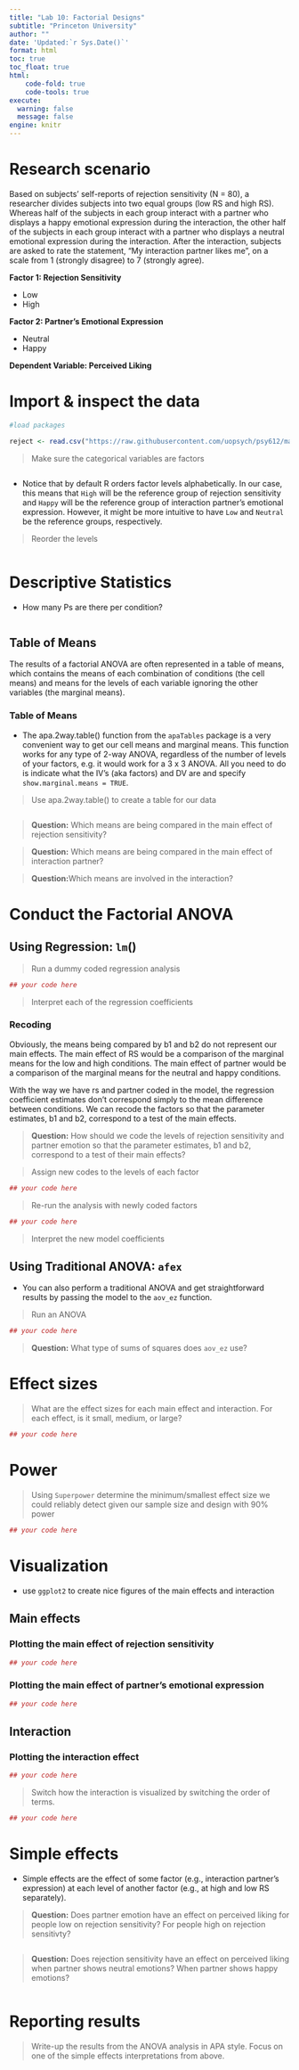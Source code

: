 ```yaml
---
title: "Lab 10: Factorial Designs"
subtitle: "Princeton University"
author: ""
date: 'Updated:`r Sys.Date()`'
format: html
toc: true
toc_float: true
html:
    code-fold: true
    code-tools: true
execute: 
  warning: false
  message: false
engine: knitr
---
```


# Research scenario

Based on subjects' self-reports of rejection sensitivity (N = 80), a researcher divides subjects into two equal groups (low RS and high RS). Whereas half of the subjects in each group interact with a partner who displays a happy emotional expression during the interaction, the other half of the subjects in each group interact with a partner who displays a neutral emotional expression during the interaction. After the interaction, subjects are asked to rate the statement, "My interaction partner likes me", on a scale from 1 (strongly disagree) to 7 (strongly agree).

**Factor 1: Rejection Sensitivity**

-   Low
-   High

**Factor 2: Partner's Emotional Expression**

-   Neutral
-   Happy

**Dependent Variable: Perceived Liking**

# Import & inspect the data

```r
#load packages

```


```r
reject <- read.csv("https://raw.githubusercontent.com/uopsych/psy612/master/labs/lab-8/data/reject.csv")
```

> Make sure the categorical variables are factors

```r


```

- Notice that by default R orders factor levels alphabetically. In our case, this means that `High` will be the reference group of rejection sensitivity and `Happy` will be the reference group of interaction partner's emotional expression. However, it might be more intuitive to have `Low` and `Neutral` be the reference groups, respectively.

> Reorder the levels

```r

```

# Descriptive Statistics

- How many Ps are there  per condition?

```r

```

## Table of Means

The results of a factorial ANOVA are often represented in a table of means, which contains the means of each combination of conditions (the cell means) and means for the levels of each variable ignoring the other variables (the marginal means).

### Table of Means

-   The apa.2way.table() function from the `apaTables` package is a very convenient way to get our cell means and marginal means. This function works for any type of 2-way ANOVA, regardless of the number of levels of your factors, e.g. it would work for a 3 x 3 ANOVA. All you need to do is indicate what the IV's (aka factors) and DV are and specify `show.marginal.means = TRUE`.

> Use apa.2way.table() to create a table for our data

```r

```

> **Question:** Which means are being compared in the main effect of rejection sensitivity?

> **Question:** Which means are being compared in the main effect of interaction partner?

> **Question:**Which means are involved in the interaction?

# Conduct the Factorial ANOVA

## Using Regression: `lm`()

> Run a dummy coded regression analysis

```r
## your code here
```

> Interpret each of the regression coefficients

### Recoding

Obviously, the means being compared by b1 and b2 do not represent our main effects. The main effect of RS would be a comparison of the marginal means for the low and high conditions. The main effect of partner would be a comparison of the marginal means for the neutral and happy conditions.

With the way we have rs and partner coded in the model, the regression coefficient estimates don't correspond simply to the mean difference between conditions. We can recode the factors so that the parameter estimates, b1 and b2, correspond to a test of the main effects.

> **Question:** How should we code the levels of rejection sensitivity and partner emotion so that the parameter estimates, b1 and b2, correspond to a test of their main effects?

> Assign new codes to the levels of each factor

```r
## your code here
```

> Re-run the analysis with newly coded factors

```r
## your code here
```

> Interpret the new model coefficients


## Using Traditional ANOVA: `afex`

- You can also perform a traditional ANOVA and get straightforward results by passing the model to the `aov_ez` function.

> Run an ANOVA

```r
## your code here
```

> **Question:** What type of sums of squares does `aov_ez` use?

# Effect sizes

> What are the effect sizes for each main effect and interaction. For each effect, is it small, medium, or large?

```r
## your code here
```

# Power

> Using `Superpower` determine the minimum/smallest effect size we could reliably detect given our sample size and design with 90% power

```r
## your code here
```

# Visualization

- use `ggplot2` to create nice figures of the main effects and interaction  

## Main effects

### Plotting the main effect of rejection sensitivity

```r
## your code here

```

### Plotting the main effect of partner's emotional expression

```r
## your code here

```

## Interaction

### Plotting the interaction effect

```r
## your code here

```

> Switch how the interaction is visualized by switching the order of terms.

```r
## your code here

```

# Simple effects

- Simple effects are the effect of some factor (e.g., interaction partner's expression) at each level of another factor (e.g., at high and low RS separately).

> **Question:** Does partner emotion have an effect on perceived liking for people low on rejection sensitivity? For people high on rejection sensitivty?

```r

```

> **Question:** Does rejection sensitivity have an effect on perceived liking when partner shows neutral emotions? When partner shows happy emotions?

```r

```

# Reporting results

> Write-up the results from the ANOVA analysis in APA style. Focus on one of the simple effects interpretations from above.
